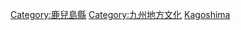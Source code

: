 {{日本行政區劃分類導航|文化}}
{{Commons category|Culture of Kagoshima prefecture}}

[[Category:鹿兒島縣|Category:鹿兒島縣]]
[[Category:九州地方文化|Category:九州地方文化]]
[[Category:日本各都道府縣文化|Kagoshima]]